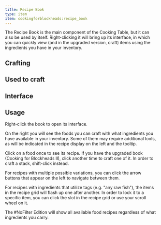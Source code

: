 ```yaml
---
title: Recipe Book
type: item
item: cookingforblockheads:recipe_book
---
```


The Recipe Book is the main component of the Cooking Table, but it can also be used by itself. 
Right-clicking it will bring up its interface, in which you can quickly view (and in the upgraded version, craft) items using the ingredients you have in your inventory.

## Crafting

<SmeltingRecipe recipe="cookingforblockheads:recipe_book_smelting" />

<RecipeContainer>
<CraftingRecipe recipe="cookingforblockheads:crafting_book" />
<CraftingRecipe recipe="cookingforblockheads:no_filter_edition" />
</RecipeContainer>

## Used to craft

<CraftingRecipe recipe="cookingforblockheads:cooking_table" />

## Interface

<InterfaceScreen screen={recipeBookImage.src}>
<InterfaceArea x="12" y="32" width="176" height="162" name="Recipe Display" color="aqua" />
<InterfaceArea x="192" y="32" width="148" height="162" name="Recipe Slots" color="orange" />
<InterfaceArea x="192" y="8" width="148" height="24" name="Search Bar" color="yellow" />
<InterfaceArea x="350" y="34" width="40" height="120" name="Sorting Buttons" color="red" />
<InterfaceArea x="12" y="200" width="328" height="112" name="Player Inventory" color="purple" />
<InterfaceArea x="12" y="316" width="328" height="40" name="Player Hotbar" color="purple" />
</InterfaceScreen>

## Usage

Right-click the book to open its interface.

On the right you will see the foods you can craft with what ingredients you have available in your inventory. Some of them may require additional tools, as will be indicated in the recipe display on the left and the tooltip.

Click on a food once to see its recipe. If you have the upgraded book (Cooking for Blockheads II), click another time to craft one of it. In order to craft a stack, shift-click instead.

For recipes with multiple possible variations, you can click the arrow buttons that appear on the left to navigate between them.

For recipes with ingredients that utilize tags (e.g. "any raw fish"), the items in the recipe grid will flash up one after another. In order to lock it to a specific item, you can click the slot in the recipe grid or use your scroll wheel on it.

The #NoFilter Edition will show all available food recipes regardless of what ingredients you carry.